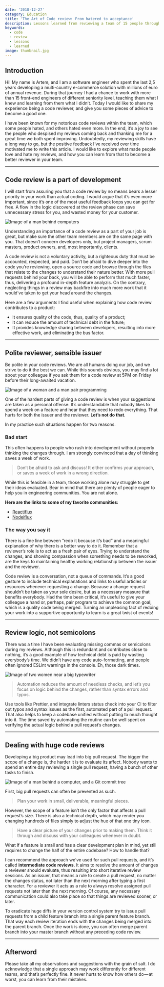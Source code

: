 ```yaml
---
date: '2018-12-27'
category: Education
title: 'The Art of Code review: From hatered to acceptance'
description: Lessons learned from reviewing a team of 15 people throughout 2,5 years.
keywords:
  - code
  - review
  - lessons
  - learned
image: thumbnail.jpg
---
```


## Introduction

Hi! My name is Artem, and I am a software engineer who spent the last 2,5 years developing a multi-country e-commerce solution with millions of euro of annual revenue. During that journey I had a chance to work with more than 15 front-end engineers of different seniority level, teaching them what I knew and learning from them what I didn’t. Today I would like to share my experience being a code reviewer, and give you some pieces of advice to become a good one.

I have been known for my notorious code reviews within the team, which some people hated, and others hated even more. In the end, it’s a joy to see the people who despised my reviews coming back and thanking me for a great time we both spent improving. Undoubtedly, my reviewing skills have a long way to go, but the positive feedback I’ve received over time motivated me to write this article. I would like to explore what made people love and hate my reviews, and how you can learn from that to become a better reviewer in your team.

---

## Code review is a part of development

I will start from assuring you that a code review by no means bears a lesser priority in your work than actual coding. I would argue that it’s even more important, since it’s one of the most useful feedback loops you can get for free. A flow in the logic discovered at the review phase can save unnecessary stress for you, and wasted money for your customer.


<img src={ImageSvg} alt="Image of a man behind computers" />

Understanding an importance of a code review as a part of your job is great, but make sure the other team members are on the same page with you. That doesn’t concern developers only, but project managers, scrum masters, product owners, and, most importantly, clients.

A code review is not a voluntary activity, but a righteous duty that must be accounted, respected, and paid.
Don’t be afraid to dive deeper into the code you’re reviewing, open a source code and browse through the files that relate to the changes to understand their nature better. With more pull requests behind your back, you will be able to perform that much faster, thus, delivering a profound in-depth feature analyzis. On the contrary, neglecting things in a review may backfire into much more work that it would’ve taken to get your head around the changes.

Here are a few arguments I find useful when explaining how code review contributes to a product:

- It ensures quality of the code, thus, quality of a product;
- It can reduce the amount of technical debt in the future;
- It provides knowledge sharing between developers, resulting into more effective work, and eliminating the bus factor.

---

## Polite reviewer, sensible issuer

Be polite in your code reviews. We are all humans doing our job, and we strive to do it the best we can. While this sounds obvious, you may find a lot about your colleague if you ask them for a code review at 5PM on Friday before their long-awaited vacation.


<img src={PairProgramming} alt="Image of a woman and a man pair programming" />

One of the hardest parts of giving a code review is when your suggestions are taken as a personal offense. It’s understandable that nobody likes to spend a week on a feature and hear that they need to redo everything. That hurts for both the issuer and the reviewer. **Let’s not do that**.

In my practice such situations happen for two reasons.

### Bad start

This often happens to people who rush into development without properly thinking the changes through. I am strongly convinced that a day of thinking saves a week of work.

> Don’t be afraid to ask and discuss! It either confirms your approach, or saves a week of work in a wrong direction.

While this is feasible in a team, those working alone may struggle to get their ideas evaluated. Bear in mind that there are plenty of people eager to help you in engineering communities. You are not alone.

**Here are the links to some of my favorite communities:**

- [Reactiflux](https://discordapp.com/channels/102860784329052160)
- [Nodeiflux](https://discordapp.com/channels/425824580918181889)

### The way you say it

There is a fine line between “redo it because it’s bad” and a meaningful explanation of why there is a better way to do it. Remember that a reviewer’s role is to act as a fresh pair of eyes. Trying to understand the changes, and showing compassion when something needs to be reworked, are the keys to maintaining healthy working relationship between the issuer and the reviewer.

Code review is a conversation, not a queue of commands.
It’s a good gesture to include technical explanations and links to useful articles or resources whenever requesting a change. Because a change request shouldn’t be taken as your sole desire, but as a necessary measure that benefits everybody. Had the time been critical, it’s useful to give your colleague a hand or, perhaps, pair program to achieve the common goal, which is a quality code being merged. Turning an unpleasing fact of redoing your work into a supportive opportunity to learn is a great twist of events!

---

## Review logic, not semicolons

There was a time I have been evaluating missing commas or semicolons during my reviews. Although this is redundant and contributes close to nothing, it’s a good example of how technical debt is paid by wasting everybody’s time. We didn’t have any code auto-formatting, and people often ignored ESLint warnings in the console. Eh, those dark times.


<img src={Typewriter} alt="Image of two women near a big typewriter" />

> Automation reduces the amount of needless checks, and let’s you focus on logic behind the changes, rather than syntax errors and typos.

Use tools like Prettier, and integrate linters status check into your CI to filter out typos and syntax issues as the first, automated part of a pull request. That also helps to keep a codebase unified without putting to much thought into it. The time saved by automating the routine can be well spent on verifying the actual logic behind a pull request’s changes.

---

## Dealing with huge code reviews

Developing a big product may lead into big pull request. The bigger the scope of a change is, the harder it is to evaluate its affect. Nobody wants to spend an entire day reviewing a single pull request, having a bunch of other tasks to finish.


<img
  src={VersionControl}
  alt="Image of a man behind a computer, and a Git commit tree"
/>

First, big pull requests can often be prevented as such.

> Plan your work in small, deliverable, meaningful pieces.

However, the scope of a feature isn’t the only factor that affects a pull request’s size. There is also a technical depth, which may render you changing hundreds of files simply to adjust the hue of that one tiny icon.

> Have a clear picture of your changes prior to making them. Think it through and discuss with your colleagues whenever in doubt.

What if a feature is small and has a clear development plan in mind, yet still requires to change the half of the entire codebase? How to handle that?

I can recommend the approach we’ve used for such pull requests, and it’s called **intermediate code reviews**. It aims to resolve the amount of changes a reviewer should evaluate, thus resulting into short iterative review sessions. As an issuer, that means a rule to create a pull request, no matter the changes status, not later than the next morning after typing a first character. For a reviewer it acts as a rule to always resolve assigned pull requests not later than the next morning. Of course, any necessary communication could also take place so that things are reviewed sooner, or later.

To eradicate huge diffs in your version control system try to issue pull requests from a child feature branch into a single parent feature branch. That way each review iteration ends with the changes being merged into the parent branch. Once the work is done, you can often merge parent branch into your master branch without any preceding code review.

---

## Afterword

Please take all my observations and suggestions with the grain of salt. I do acknowledge that a single approach may work differently for different teams, and that’s perfectly fine. It never hurts to know how others do — at worst, you can learn from their mistakes.
